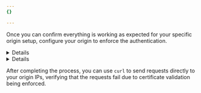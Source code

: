 ```yaml
---
{}

---
```



Once you can confirm everything is working as expected for your specific origin setup, configure your origin to enforce the authentication.


<Details header="Apache example">

```txt
SSLVerifyClient require
```


</Details>


<Details header="NGINX example">

```txt
ssl_verify_client on;
```


</Details>

After completing the process, you can use `curl` to send requests directly to your origin IPs, verifying that the requests fail due to certificate validation being enforced.
